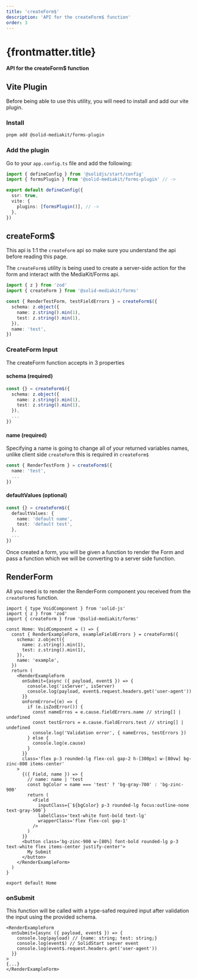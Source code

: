 ```yaml
---
title: 'createForm$'
description: 'API for the createForm$ function'
order: 3
---
```


# {frontmatter.title}

**API for the createForm$ function**

## Vite Plugin

Before being able to use this utility, you will need to install and add our vite plugin.

### Install

```sh
pnpm add @solid-mediakit/forms-plugin
```

### Add the plugin

Go to your `app.config.ts` file and add the following:

```ts
import { defineConfig } from '@solidjs/start/config'
import { formsPlugin } from '@solid-mediakit/forms-plugin' // ->

export default defineConfig({
  ssr: true,
  vite: {
    plugins: [formsPlugin()], // ->
  },
})
```

## createForm$

This api is 1:1 the `createForm` api so make sure you understand the api before reading this page.

The `createForm$` utility is being used to create a server-side action for the form and interact with the MediaKit/Forms api.

```ts
import { z } from 'zod'
import { createForm } from '@solid-mediakit/forms'

const { RenderTestForm, testFieldErrors } = createForm$({
  schema: z.object({
    name: z.string().min(1),
    test: z.string().min(1),
  }),
  name: 'test',
})
```

### CreateForm Input

The createForm function accepts in 3 properties

#### schema (required)

```ts
const {} = createForm$({
  schema: z.object({
    name: z.string().min(1),
    test: z.string().min(1),
  }),
  ...
})
```

#### name (required)

Specifying a name is going to change all of your returned variables names, unlike client side `createForm` this is required in `createForm$`

```ts
const { RenderTestForm } = createForm$({
  name: 'test',
  ...
})

```

#### defaultValues (optional)

```ts
const {} = createForm$({
  defaultValues: {
    name: 'default name',
    test: 'default test',
  },
  ...
})
```

Once created a form, you will be given a function to render the Form and pass a function which we will be converting to a server side function.

## RenderForm

All you need is to render the RenderForm component you received from the `createForm$` function.

```tsx
import { type VoidComponent } from 'solid-js'
import { z } from 'zod'
import { createForm } from '@solid-mediakit/forms'

const Home: VoidComponent = () => {
  const { RenderExampleForm, exampleFieldErrors } = createForm$({
    schema: z.object({
      name: z.string().min(1),
      test: z.string().min(1),
    }),
    name: 'example',
  })
  return (
    <RenderExampleForm
      onSubmit={async ({ payload, event$ }) => {
        console.log('isServer', isServer)
        console.log(payload, event$.request.headers.get('user-agent'))
      }}
      onFormError={(e) => {
        if (e.isZodError()) {
          const nameErros = e.cause.fieldErrors.name // string[] | undefined
          const testErrors = e.cause.fieldErrors.test // string[] | undefined
          console.log('Validation error', { nameErros, testErrors })
        } else {
          console.log(e.cause)
        }
      }}
      class='flex p-3 rounded-lg flex-col gap-2 h-[300px] w-[80vw] bg-zinc-800 items-center'
    >
      {({ Field, name }) => {
        // name: name | 'test
        const bgColor = name === 'test' ? 'bg-gray-700' : 'bg-zinc-900'
        return (
          <Field
            inputClass={`${bgColor} p-3 rounded-lg focus:outline-none text-gray-500`}
            labelClass='text-white font-bold text-lg'
            wrapperClass='flex flex-col gap-1'
          />
        )
      }}
      <button class='bg-zinc-900 w-[80%] font-bold rounded-lg p-3 text-white flex items-center justify-center'>
        My Submit
      </button>
    </RenderExampleForm>
  )
}

export default Home
```

### onSubmit

This function will be called with a type-safed required input after validation the input using the provided schema.

```tsx
<RenderExampleForm
  onSubmit={async ({ payload, event$ }) => {
    console.log(payload) // {name: string; test: string;}
    console.log(event$) // SolidStart server event
    console.log(event$.request.headers.get('user-agent'))
  }}
>
{...}
</RenderExampleForm>
```
